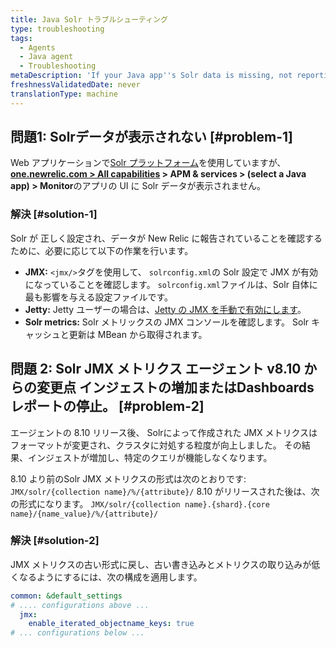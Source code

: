 ```yaml
---
title: Java Solr トラブルシューティング
type: troubleshooting
tags:
  - Agents
  - Java agent
  - Troubleshooting
metaDescription: 'If your Java app''s Solr data is missing, not reporting to New Relic, or too much data is being reported, follow these troubleshooting steps to ensure Solr is configured correctly.'
freshnessValidatedDate: never
translationType: machine
---
```


## 問題1: Solrデータが表示されない [#problem-1]

Web アプリケーションで[Solr プラットフォーム](http://lucene.apache.org/solr/)を使用していますが、 <DNT>**[one.newrelic.com &gt; All capabilities](https://one.newrelic.com/all-capabilities) &gt; APM &amp; services &gt; (select a Java app) &gt; Monitor**</DNT>のアプリの<InlinePopover type="apm" /> UI に Solr データが表示されません。

### 解決 [#solution-1]

Solr が [](/docs/agents/java-agent/getting-started/compatibility-requirements-java-agent#other)正しく設定され、データが New Relic に報告されていることを確認するために、必要に応じて以下の作業を行います。

* <DNT>**JMX:**</DNT> `<jmx/>`タグを使用して、 `solrconfig.xml`の Solr 設定で JMX が有効になっていることを確認します。 `solrconfig.xml`ファイルは、Solr 自体に最も影響を与える設定ファイルです。
* <DNT>**Jetty:**</DNT> Jetty ユーザーの場合は、[Jetty の JMX を手動で有効にします](https://wiki.eclipse.org/Jetty/Tutorial/JMX#Enabling_JMXConnectorServer_for_Remote_Access)。
* <DNT>**Solr metrics:**</DNT> Solr メトリックスの JMX コンソールを確認します。 Solr キャッシュと更新は MBean から取得されます。

## 問題 2: Solr JMX メトリクス エージェント v8.10 からの変更点 インジェストの増加またはDashboardsレポートの停止。 [#problem-2]

エージェントの 8.10 リリース後、 Solrによって作成された JMX メトリクスはフォーマットが変更され、クラスタに対処する粒度が向上しました。 その結果、インジェストが増加し、特定のクエリが機能しなくなります。

8.10 より前のSolr JMX メトリクスの形式は次のとおりです: `JMX/solr/{collection name}/%/{attribute}/` 8.10 がリリースされた後は、次の形式になります。 `JMX/solr/{collection name}.{shard}.{core name}/{name_value}/%/{attribute}/`

### 解決 [#solution-2]

JMX メトリクスの古い形式に戻し、古い書き込みとメトリクスの取り込みが低くなるようにするには、次の構成を適用します。

```yml
common: &default_settings
# .... configurations above ...
  jmx:
    enable_iterated_objectname_keys: true
# ... configurations below ...
```